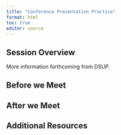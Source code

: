 ```yaml
---
title: "Conference Presentation Practice"
format: html
toc: true
editor: source
---
```

## Session Overview

More information forthcoming from DSUP.

## Before we Meet

## After we Meet

## Additional Resources
